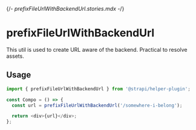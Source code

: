 {/*- prefixFileUrlWithBackendUrl.stories.mdx -*/}


<Meta title="utils/prefixFileUrlWithBackendUrl" />

# prefixFileUrlWithBackendUrl

This util is used to create URL aware of the backend. Practical to resolve assets.

## Usage

```js
import { prefixFileUrlWithBackendUrl } from '@strapi/helper-plugin';

const Compo = () => {
  const url = prefixFileUrlWithBackendUrl('/somewhere-i-belong');

  return <div>{url}</div>;
};
```
